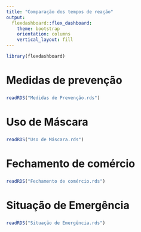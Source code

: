 ---
title: "Comparação dos tempos de reação"
output: 
  flexdashboard::flex_dashboard:
    theme: bootstrap
    orientation: columns
    vertical_layout: fill
---

```{r setup, include=FALSE}
library(flexdashboard)
```


Medidas de prevenção
===================================== 
    
### 
    
```{r}
readRDS("Medidas de Prevenção.rds")
```
    
Uso de Máscara
=====================================     

### 
    
```{r}
readRDS("Uso de Máscara.rds")
```

Fechamento de comércio
=====================================     

### 
    
```{r}
readRDS("Fechamento de comércio.rds")
```
    
Situação de Emergência
=====================================     

### 
    
```{r}
readRDS("Situação de Emergência.rds")
```

